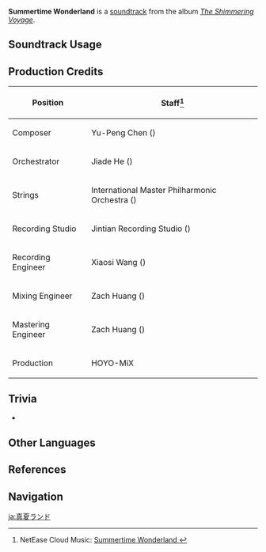 {{Soundtrack Infobox
|image          = The Shimmering Voyage.png
|album          = The Shimmering Voyage
|disc           = 4
|number         = 65
|featured       =
|featured2      =
|featured3      =
|featured_disc  =
|featured_disc2 =
|featured_disc3 =
|youtube_id     = HQhgWtp2-oQ
|spotify_id     = 46DyheUw4MIWnFpGhc7Dxr
|previous       = Dvalin Is Landing!
|next           = A New Summer Adventure!
}}
'''Summertime Wonderland''' is a [[soundtrack]] from the album ''[[The Shimmering Voyage]]''.

==Soundtrack Usage==
{{Soundtrack Usage
|quest    = Summer Vacation: Proceed With Caution//cutscene
|location = 
|domain   = 
}}

==Production Credits==
{| class="wikitable"
! Position
! Staff<ref>NetEase Cloud Music: [https://music.163.com/#/song?id=1861579817 Summertime Wonderland {{zh|盛夏乐园}}]</ref>
|-
! Composer
| Yu-Peng Chen ({{zh|陈致逸}})
|-
! Orchestrator
| Jiade He ({{zh|何迦德}})
|-
! Strings
| International Master Philharmonic Orchestra ({{zh|国际首席爱乐乐团}})
|-
! Recording Studio
| Jintian Recording Studio ({{zh|金田录音棚}})
|-
! Recording Engineer
| Xiaosi Wang ({{zh|王小四}})
|-
! Mixing Engineer
| Zach Huang ({{zh|黄巍}})
|-
! Mastering Engineer
| Zach Huang ({{zh|黄巍}})
|-
! Production
| HOYO-MiX
|}

==Trivia==
* {{Transclude|What a Hopeful Voyage|WhataHopefulVoyageLeitmotif2|section=1}}

==Other Languages==
{{Other Languages
|en      = Summertime Wonderland
|zhs     = 盛夏乐园
|zhs_rm  = Shèngxià Lèyuán
|zht     = 盛夏樂園
|zht_rm  = Shèngxià Lèyuán
|zh_tl   = 
|ja      = 真夏ランド
|ja_rm   = Manatsu Rando
|ja_tl   = 
}}

==References==
{{Reflist}}

==Navigation==
{{Soundtrack Navbox|The Shimmering Voyage|1}}

[[ja:真夏ランド]]